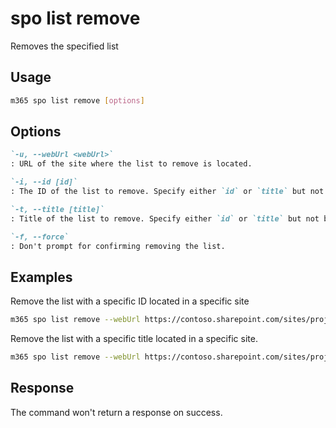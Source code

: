 
# spo list remove

Removes the specified list

## Usage

```sh
m365 spo list remove [options]
```

## Options

```md definition-list
`-u, --webUrl <webUrl>`
: URL of the site where the list to remove is located.

`-i, --id [id]`
: The ID of the list to remove. Specify either `id` or `title` but not both.

`-t, --title [title]`
: Title of the list to remove. Specify either `id` or `title` but not both.

`-f, --force`
: Don't prompt for confirming removing the list.
```

<Global />

## Examples

Remove the list with a specific ID located in a specific site

```sh
m365 spo list remove --webUrl https://contoso.sharepoint.com/sites/project-x --id 0cd891ef-afce-4e55-b836-fce03286cccf
```

Remove the list with a specific title located in a specific site.

```sh
m365 spo list remove --webUrl https://contoso.sharepoint.com/sites/project-x --title 'List 1'
```

## Response

The command won't return a response on success.
